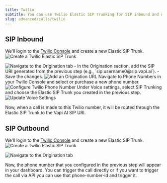 ```yaml
---
title: Twilio
subtitle: You can use Twilio Elastic SIP Trunking for SIP inbound and outbound calls.
slug: advanced/calls/twilio
---
```


## SIP Inbound

<Steps>
<Step title="Create a Twilio Elastic SIP Trunk">

We'll login to the [Twilio Console](https://www.twilio.com/console) and create a new Elastic SIP Trunk.
<img src="../../static/images/advanced/calls/twilio-create-sip-trunk.png" alt="Create a Twilio Elastic SIP Trunk" />
</Step>

<Step title="Navigate to the Origination tab">
<img src="../../static/images/advanced/calls/twilio-sip-trunk-origination.png" alt="Navigate to the Origination tab" />
</Step>

<Step title="Add an Origination URL">
- In the Origination section, add the SIP URI generated from the previous step (e.g., `sip:username0@sip.vapi.ai`).
- Save the changes.

<img src="../../static/images/advanced/calls/twilio-sip-trunk-origination-add.png" alt="Add an Origination URL" />
</Step>

<Step title="Configure Twilio Phone Number">
Navigate to Phone Numbers in your Twilio Console and select or purchase a new phone number.

<img src="../../static/images/advanced/calls/twilio-phone-number.png" alt="Configure Twilio Phone Number" />

</Step>

<Step title="Update Voice Settings">
Under Voice settings, select SIP Trunking and choose the Elastic SIP Trunk you created in the previous step.

<img src="../../static/images/advanced/calls/twilio-phone-number-voice-settings.png" alt="Update Voice Settings" />

Now, when a call is made to this Twilio number, it will be routed through the Elastic SIP Trunk to the Vapi AI SIP URI.

</Step>

</Steps>


## SIP Outbound

<Steps>

<Step title="Create a Twilio Elastic SIP Trunk">

We'll login to the [Twilio Console](https://www.twilio.com/console) and create a new Elastic SIP Trunk.
<img src="../../static/images/advanced/calls/twilio-create-sip-trunk.png" alt="Create a Twilio Elastic SIP Trunk" />
</Step>

<Step title="Navigate to the Origination tab">
<img src="../../static/images/advanced/calls/twilio-sip-trunk-origination.png" alt="Navigate to the Origination tab" />
</Step>

<Step title="Add a Termination URL">

</Step>

<Step title="Whitelist IP Addresses">

</Step>

<Step title="Move Numbers to SIP Trunk">

</Step>

<Step title="Trigger an Outbound Call from Vapi">

Now, the phone number that you configured in the previous step will appear in your dashboard. You can trigger the call directly or if you want to trigger the call via API you can use that phone-number-id and trigger it.
</Step>

</Steps>
